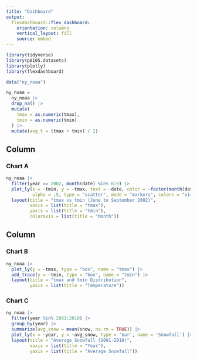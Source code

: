 ```yaml
---
title: "Dashboard"
output: 
  flexdashboard::flex_dashboard:
    orientation: columns
    vertical_layout: fill
    source: embed
---
```


```r
library(tidyverse)
library(p8105.datasets)
library(plotly)
library(flexdashboard)
```

```r
data("ny_noaa")

ny_noaa = 
  ny_noaa |>
  drop_na() |>
  mutate(
    tmax = as.numeric(tmax),
    tmin = as.numeric(tmin)
  ) |>
  mutate(avg_t = (tmax + tmin) / 2)
```

Column {data-width=650}
-----------------------------------------------------------------------

### Chart A

```r
ny_noaa |>
  filter(year == 2002, month(date) %in% 6:9) |> 
  plot_ly(x = ~tmin, y = ~tmax, text = ~date, color = ~factor(month(date)), 
          alpha = .5, type = "scatter", mode = "markers", colors = "viridis") |>
  layout(title = "tmax vs tmin (June to September 2002)",
         xaxis = list(title = "tmax"),
         yaxis = list(title = "tmin"),
         coloraxis = list(title = "Month"))
```

Column {data-width=350}
-----------------------------------------------------------------------

### Chart B

```r
ny_noaa |>
  plot_ly(y = ~tmax, type = "box", name = "tmax") |>
  add_trace(y = ~tmin, type = "box", name = "tmin") |>
  layout(title = "tmax and tmin Distribution",
         yaxis = list(title = "Temperature"))
```

### Chart C

```r
ny_noaa |>
  filter(year %in% 2001:2010) |>
  group_by(year) |>
  summarize(avg_snow = mean(snow, na.rm = TRUE)) |>
  plot_ly(x = ~year, y = ~avg_snow, type = 'bar', name = 'Snowfall') |>
  layout(title = "Average Snowfall (2001-2010)",
         xaxis = list(title = "Year"),
         yaxis = list(title = "Average Snowfall"))
```

